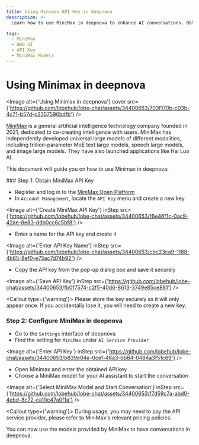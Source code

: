 ```yaml
---
title: Using Minimax API Key in deepnova
description: >-
  Learn how to use MiniMax in deepnova to enhance AI conversations. Obtain MiniMax API key, configure MiniMax in deepnova settings, and select a model for your AI assistant.

tags:
  - MiniMax
  - Web UI
  - API Key
  - MiniMax Models
---
```


# Using Minimax in deepnova

<Image alt={'Using Minimax in deepnova'} cover src={'https://github.com/lobehub/lobe-chat/assets/34400653/703f170b-c03b-4c71-b57d-c2357596bdfb'} />

[MiniMax](https://www.minimaxi.com/) is a general artificial intelligence technology company founded in 2021, dedicated to co-creating intelligence with users. MiniMax has independently developed universal large models of different modalities, including trillion-parameter MoE text large models, speech large models, and image large models. They have also launched applications like Hai Luo AI.

This document will guide you on how to use Minimax in deepnova:

<Steps>
  ### Step 1: Obtain MiniMax API Key

  - Register and log in to the [MiniMax Open Platform](https://www.minimaxi.com/platform)
  - In `Account Management`, locate the `API Key` menu and create a new key

  <Image alt={'Create MiniMax API Key'} inStep src={'https://github.com/lobehub/lobe-chat/assets/34400653/f6e46f1c-0ac9-42ae-8e83-ddb0cc6c5bf8'} />

  - Enter a name for the API key and create it

  <Image alt={'Enter API Key Name'} inStep src={'https://github.com/lobehub/lobe-chat/assets/34400653/cbc23ca9-1188-4b85-8ef0-e75ac7d74b92'} />

  - Copy the API key from the pop-up dialog box and save it securely

  <Image alt={'Save API Key'} inStep src={'https://github.com/lobehub/lobe-chat/assets/34400653/fb0f7574-c2f5-40d6-8613-3749e85ce881'} />

  <Callout type={'warning'}>
    Please store the key securely as it will only appear once. If you accidentally lose it, you will
    need to create a new key.
  </Callout>

  ### Step 2: Configure MiniMax in deepnova

  - Go to the `Settings` interface of deepnova
  - Find the setting for `MiniMax` under `AI Service Provider`

  <Image alt={'Enter API Key'} inStep src={'https://github.com/lobehub/lobe-chat/assets/34400653/b839e04e-0cef-46a3-bb84-0484a3f51c69'} />

  - Open Minimax and enter the obtained API key
  - Choose a MiniMax model for your AI assistant to start the conversation

  <Image alt={'Select MiniMax Model and Start Conversation'} inStep src={'https://github.com/lobehub/lobe-chat/assets/34400653/f7d59c7a-abd0-4ebd-8c72-ca10c47a0f1a'} />

  <Callout type={'warning'}>
    During usage, you may need to pay the API service provider, please refer to MiniMax's relevant
    pricing policies.
  </Callout>
</Steps>

You can now use the models provided by MiniMax to have conversations in deepnova.
